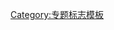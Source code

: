 {{WPBannerMeta
|PROJECT            = 园艺与园林
|BANNER_NAME        = Template:WikiProject Horticulture and Gardening
|substcheck         = <includeonly>{{subst:</includeonly><includeonly>substcheck}}</includeonly>
|small              = {{{small|}}}
|category           = {{{category|¬}}}
|category_trad      = yes
|listas             = {{{listas|}}}
|IMAGE_LEFT         = Gärtnermesser.jpg

|QUALITY_SCALE      = extended
|class              = {{{class|}}}

|importance         = {{{importance|}}}

|ASSESSMENT_LINK    = 
|COMMENTS           = yes
|COMMENTS_CAT       = 
|COMMENTS_FORCE     = yes

|MAIN_ARTICLE       = [[園藝]]
|PORTAL             = 園藝
|PORTAL_IMG         = France Loiret La Bussiere Potager 05.jpg

}}<noinclude>{{documentation}}[[Category:专题标志模板]]</noinclude>